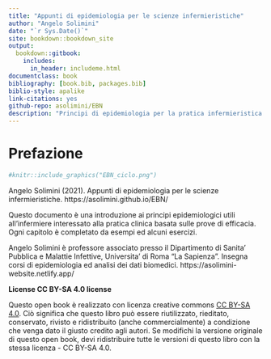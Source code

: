 ```yaml
--- 
title: "Appunti di epidemiologia per le scienze infermieristiche"
author: "Angelo Solimini"
date: "`r Sys.Date()`"
site: bookdown::bookdown_site
output: 
  bookdown::gitbook:
    includes:
      in_header: includeme.html
documentclass: book
bibliography: [book.bib, packages.bib]
biblio-style: apalike
link-citations: yes
github-repo: asolimini/EBN
description: "Principi di epidemiologia per la pratica infermieristica basata sulle prove di efficacia"
---
```


# Prefazione {-}

```r
#knitr::include_graphics("EBN_ciclo.png")
```

Angelo Solimini (2021). Appunti di epidemiologia per le scienze infermieristiche. https://asolimini.github.io/EBN/

Questo documento è una introduzione ai principi epidemiologici utili all'infermiere interessato alla pratica clinica basata sulle prove di efficacia. Ogni capitolo è completato da esempi ed alcuni esercizi. 

Angelo Solimini è professore associato presso il Dipartimento di Sanita’ Pubblica e Malattie Infettive, Universita’ di Roma “La Sapienza”. Insegna corsi di epidemiologia ed analisi dei dati biomedici.  https://asolimini-website.netlify.app/

**License CC BY-SA 4.0 license**

Questo open book è realizzato con licenza creative commons [CC BY-SA 4.0](https://creativecommons.org/licenses/by-sa/4.0/). Ciò significa che questo libro può essere riutilizzato, rieditato, conservato, rivisto e ridistribuito (anche commercialmente) a condizione che venga dato il giusto credito agli autori. Se modifichi la versione originale di questo open book, devi ridistribuire tutte le versioni di questo libro con la stessa licenza - CC BY-SA 4.0.

